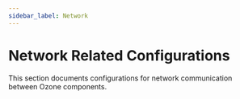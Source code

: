 ```yaml
---
sidebar_label: Network
---
```


# Network Related Configurations


This section documents configurations for network communication between Ozone components.

<DocCardList/>
